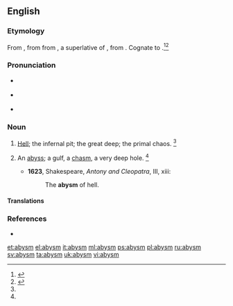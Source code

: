 ==English==

===Etymology===
From {{etyl|enm|en}} {{term|abime|lang=enm}}, from {{etyl|fro|en}} {{term|abisme|lang=fro}} from {{etyl|LL.|en}} {{term|abyssimus|lang=la}}, a superlative of {{term|abyssus||bottomless pit|lang=la}}, from {{etyl|grc|en}} {{term|ἄβυσσος|tr=abussos|lang=grc|sc=polytonic}}. Cognate to {{etyl|fr|en}} {{term|abîme|lang=fr}}.<ref name=OCD>{{reference-book | last =| first = | authorlink = | coauthors = | editor =Lindberg, Christine A. | others = | title = The Oxford College Dictionary | origdate = | origyear = 2002| origmonth = | url = | format = | accessdate = | accessyear = | accessmonth = | edition = 2nd | date = | year =2007| month = | publisher =Spark Publishing | location =New York, NY | language = | id = | doi = | isbn =978-1-4114-0500-4 | lccn = | ol = | pages =6| chapter = | chapterurl = | quote =}}</ref><ref name=SOED>{{reference-book | last =| first = | authorlink = | coauthors = | editor =Brown, Lesley | others = | title = The Shorter Oxford English Dictionary | origdate = | origyear = 1933| origmonth = | url = | format = | accessdate = | accessyear = | accessmonth = | edition = 5th | date = | year =2003| month = | publisher =Oxford University Press | location =Oxford, UK | language = | id = | doi = | isbn =978-0-19-860575-7 | lccn = | ol = | pages =11| chapter = | chapterurl = | quote =}}</ref>

===Pronunciation===
* {{a|RP}} {{IPA|/əˈbɪz.m̩/}}
* {{a|US}} {{IPA|/əˈbɪz.m̩/}}
* {{rhymes|ɪzəm}}

===Noun===
{{en-noun}}

# {{context|archaic|poetic|lang=en}} [[hell|Hell]]; the infernal pit; the great deep; the primal chaos. {{defdate|First attested between 1150 and 1350.}}<ref name=SOED/>
# {{context|now|_|chiefly|literary|lang=en}} An [[abyss]]; a gulf, a [[chasm]], a very deep hole. {{defdate|First attested in the late 15th century.}}<ref name=SOED/>
#* '''1623''', Shakespeare, ''Antony and Cleopatra'', III, xiii:
#*: The '''abysm''' of hell.

====Translations====
{{trans-see|abyss}}

===References===
<references/>
* {{R:Webster 1913}}

[[et:abysm]]
[[el:abysm]]
[[it:abysm]]
[[ml:abysm]]
[[ps:abysm]]
[[pl:abysm]]
[[ru:abysm]]
[[sv:abysm]]
[[ta:abysm]]
[[uk:abysm]]
[[vi:abysm]]